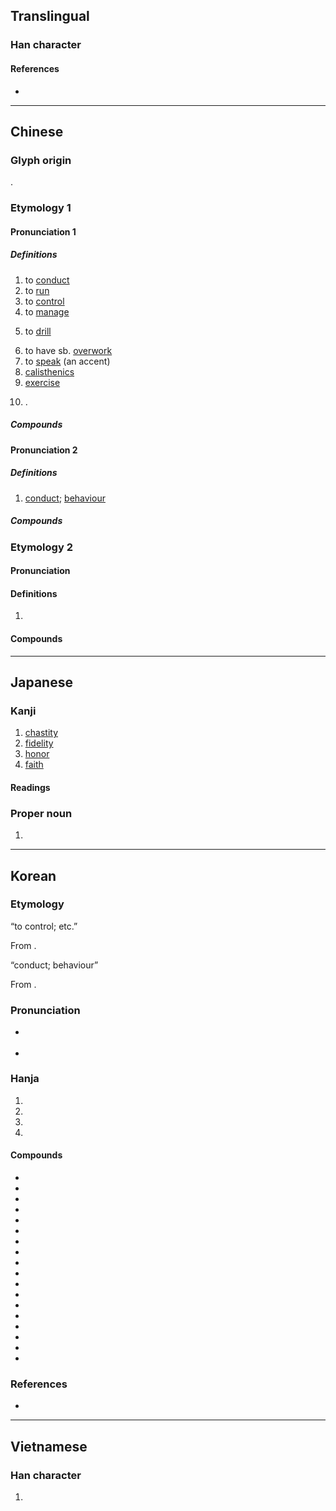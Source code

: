 {{also|肏}}
{{character info}}
==Translingual==

===Han character===
{{Han char|rn=64|rad=手|as=13|sn=16|four=56094|canj=QRRD|ids=⿰扌喿}}

====References====
* {{Han ref|kx=0458.150|dkj=12806|dj=0807.040|hdz=31969.030|uh=64CD|ud=25805|bh=BEDE|bd=48862}}

----

==Chinese==
{{zh-forms|alt=撡}}

===Glyph origin===
{{Han etym}}
{{Han compound|手|喿|ls=psc|c1=s|c2=p|t1=hand}}.

===Etymology 1===

====Pronunciation 1====
{{zh-pron
|m=cāo
|c=cou1
|h=pfs=chhâu
|mn=chhau/xm,zz,tw:chho/qz:chho͘
|mn_note=chhau - vernacular; chho/chho͘ - literary
|mn-t=cao1
|mc=1
|oc=1
|ma=Zh-cao.ogg
|cat=v,n,pn
}}

=====Definitions=====
{{zh-hanzi}}

# to [[conduct]]
# to [[run]]
# to [[control]]
# to [[manage]]
# {{lb|zh|military}} to [[drill]]
# to have sb. [[overwork]]
# to [[speak]] (an accent)
# [[calisthenics]]
# [[exercise]]
# {{surname|zh}}.

=====Compounds=====
{{zh-der|同室操戈|保健操|上操|下操|帶俸差操|徒手操|團體操|出操|工間操|可操左券|一操|大會操|器械體操|地板操|別鶴操|操典|操兵|晨操|操左券|操瓶湧泉|操琴|潔操履|操觚染翰|操槍|操控|穩操勝券|操筆|操斧伐柯|操縵|操縱|操勞|松筠之操|操法|操縱自如|操作定義|操之在我|操奇計贏|操持|穩操勝算|操井臼|操盤|操券|操縱臺|搦管操觚|穩操左券|操場|操刀傷錦|收心操|改操|操刀|操神|操之過急|炮操|操作員|操暴|率爾操觚|操刀必割|操心|操演|操作|柏舟操|清操|操戈入室|操觚|操翰成章|操戈|擐甲操戈|操舟|操練|會操|操防|松柏節操|操履|操切|早操|美容體操|風操|軍操|血管操|重操舊業|親操井臼|韻律操|頭腦體操|自操井臼|自由體操|蛙人操|體操|韻律體操}}

====Pronunciation 2====
{{zh-pron
|m=cāo,cào,2nb=literary
|c=cou3,cou1
|h=pfs=chhâu
|mn=chhau/twv:chhó/xm,zz,tw:chho/qz:chho͘/xm,zz,tw:chhò/qz:chhò͘
|mn_note=chhau/chhó - vernacular; chho/chho͘ - literary; chhò/chhò͘ - literary (limited, e.g. {{w2|zh|曹操}})
|mc=3
|oc=2
|ma=Zh-cao.ogg
|cat=n
}}

=====Definitions=====
{{zh-hanzi}}

# [[conduct]]; [[behaviour]]

=====Compounds=====
{{zh-der|fold=1|匪躬之操|操守|操行|德操|操持|情操|貞操|節操}}

===Etymology 2===

====Pronunciation====
{{zh-pron
|m=cào
|c=caau3
|mc=
|oc=
|cat=v
}}

====Definitions====
{{zh-hanzi}}

# {{lb|zh|vulgar}} {{zh-alt-form|肏|to [[fuck]]}}

====Compounds====
{{zh-der|fold=1|操屄|我操|操你媽|操逼}}

----

==Japanese==

===Kanji===
{{ja-kanji|grade=6|rs=手13}}

# [[chastity]]
# [[fidelity]]
# [[honor]]
# [[faith]]

====Readings====
{{ja-readings
|goon=そう<さう
|kanon=そう<さう
|kun=あやつ-る, みさお-, と-る
}}

===Proper noun===
{{ja-pos|proper|みさお}}

# {{given name|ja|male|sort=みさお}}

----

==Korean==

===Etymology===
; “to control; etc.”
From {{der|ko|ltc|-}} {{ltc-l|操|id=1|to grasp}}.

{{collapse|
* {{hanja-dongguk|초ᇢ|chwow}}
* {{hanja-sinjeung|조|cwo|hun=자ᄇᆞᆯ 조}}
|Historical readings
|bg=#FFFFFF}}

; “conduct; behaviour”
From {{der|ko|ltc|-}} {{ltc-l|操|id=3|principles}}.

{{collapse|
* {{hanja-dongguk|초ᇢ〮|chwów}}
|Historical readings
|bg=#FFFFFF}}

===Pronunciation===
* {{sense|conduct; to control; to drill; to operate; etc.}} {{ko-hanja-pron|조}}
* {{sense|in {{l|ko|操鍊}}, {{l|ko|操船}}, {{l|ko|操心}}, {{l|ko|操業}}, {{l|ko|操典}}, {{l|ko|操車}}, and {{l|ko|操舵}}}} {{ko-hanja-pron|조|l=y}}

===Hanja===
{{ko-hanja-search}}
{{ko-hanja|잡다|잡을|조}}

# {{hanja form of|조|[[conduct]]; [[behaviour]]}}
# {{hanja form of|조|to [[control]]; to [[manage]]}}
# {{hanja form of|조|to [[drill]]; to [[train]]}}
# {{hanja form of|조|to [[operate]]; to [[manipulate]]}}

====Compounds====
{{der-top3|Compounds}}
* {{ko-l|조심|操心}}
* {{ko-l|조종|操縱}}
* {{ko-l|지조|志操}}
* {{ko-l|조작|操作}}
* {{ko-l|체조|體操}}
* {{ko-l|조업|操業}}
* {{ko-l|절조|節操}}
* {{ko-l|조련|操鍊}}
* {{ko-l|정조|情操}}
* {{ko-l|조고|操觚}}
* {{ko-l|정조|貞操}}
* {{ko-l|조선|操船}}
* {{ko-l|조신|操身}}
* {{ko-l|덕조|德操}}
* {{ko-l|조수|操守}}
* {{ko-l|조전|操典}}
* {{ko-l|조차|操車}}
* {{ko-l|조타|操舵}}
{{der-bottom}}

===References===
* {{R:hanjadoc|4304}}

----

==Vietnamese==

===Han character===
{{vi-readings|reading=thao, tháo, thạo, xáo, thảo|rs=手13}}

# {{rfdef|vi|sort=手13}}